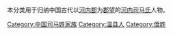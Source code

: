 {{Catnav|頁面分類|历史|歷史學|系譜學|漢族姓氏|司马姓}}
{{Catnav|頁面分類|人文學科|歷史學|系譜學|漢族姓氏|司马姓}}
{{Catnav|頁面分類|人类学|文化人类学|家世與傳承|系譜學|漢族姓氏|司马姓}}

本分类用于归纳中国古代以[[河內郡_(中國)|河内郡]]为[[郡望|郡望]]的[[河内司马氏|河内司马氏]]人物。

[[Category:中国司马姓家族|Category:中国司马姓家族]]
[[Category:温县人|Category:温县人]]
[[Category:僑姓|Category:僑姓]]